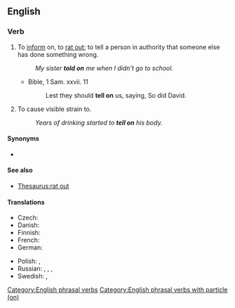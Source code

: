 ==English==

===Verb===
{{en-verb|tells on|telling on|told on}}

# {{lb|en|usually childish}} To [[inform]] on, to [[rat out]]; to tell a person in authority that someone else has done something wrong.
#: ''My sister '''told on''' me when I didn't go to school.''
#* Bible, 1 Sam. xxvii. 11
#*: Lest they should '''tell on''' us, saying, So did David.
# To cause visible strain to.
#: ''Years of drinking started to '''tell on''' his body.''

====Synonyms====
* {{l|en|bewray}}

====See also====
* [[Thesaurus:rat out]]

====Translations====
{{trans-top|to tell someone that someone else has done something wrong}}
* Czech: {{t+|cs|žalovat}}
* Danish: {{t|da|sladre}}
* Finnish: {{t|fi|kannella}}
* French: {{t+|fr|balancer}}
* German: {{t+|de|verpetzen}}
{{trans-mid}}
* Polish: {{t+|pl|skarżyć|impf}}, {{t|pl|poskarżyć|pf}}
* Russian: {{t+|ru|я́бедничать|impf}}, {{t+|ru|ная́бедничать|pf}}, {{t+|ru|стуча́ть|impf}}, {{t+|ru|настуча́ть|pf}}
* Swedish: {{t+|sv|skvallra}}, {{t+|sv|tjalla}}
{{trans-bottom}}

[[Category:English phrasal verbs]]
[[Category:English phrasal verbs with particle (on)]]